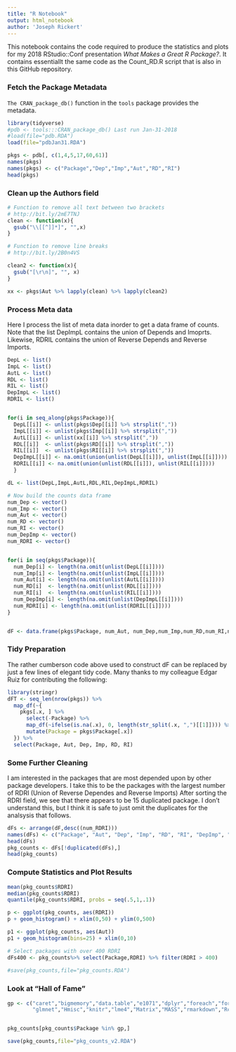 ```yaml
---
title: "R Notebook"
output: html_notebook
author: 'Joseph Rickert'
---
```


This notebook contains the code required to produce the statistics and plots for my 2018 RStudio::Conf presentation *What Makes a Great R Package?*. It contains essentiallt the same code as the Count_RD.R script that is also in this GitHub repository.

### Fetch the Package Metadata
`The CRAN_package_db()` function in the `tools` package provides the metadata. 
```r
library(tidyverse)
#pdb <- tools:::CRAN_package_db() Last run Jan-31-2018
#load(file="pdb.RDA")
load(file="pdbJan31.RDA")

pkgs <- pdb[, c(1,4,5,17,60,61)]
names(pkgs) 
names(pkgs) <- c("Package","Dep","Imp","Aut","RD","RI")
head(pkgs)
``` 


### Clean up the Authors field
```r
# Function to remove all text between two brackets
# http://bit.ly/2mE7TNJ
clean <- function(x){
  gsub("\\[[^]]*]", "",x)
}

# Function to remove line breaks
# http://bit.ly/2B0n4VS

clean2 <- function(x){
  gsub("[\r\n]", "", x)
}

xx <- pkgs$Aut %>% lapply(clean) %>% lapply(clean2)
``` 

### Process Meta data
Here I process the list of meta data inorder to get a data frame of counts. Note that the list DepImpL contains the union of Depends and Imoprts. Likewise, RDRIL contains the union of Reverse Depends and Reverse Imports.
```r
DepL <- list()
ImpL <- list()
AutL <- list()
RDL <- list()
RIL <- list()
DepImpL <- list()
RDRIL <- list()


for(i in seq_along(pkgs$Package)){
  DepL[[i]] <- unlist(pkgs$Dep[[i]] %>% strsplit(","))
  ImpL[[i]] <- unlist(pkgs$Imp[[i]] %>% strsplit(","))
  AutL[[i]] <- unlist(xx[[i]] %>% strsplit(","))
  RDL[[i]]  <- unlist(pkgs$RD[[i]] %>% strsplit(","))
  RIL[[i]]  <- unlist(pkgs$RI[[i]] %>% strsplit(","))
  DepImpL[[i]] <- na.omit(union(unlist(DepL[[i]]), unlist(ImpL[[i]])))
  RDRIL[[i]] <- na.omit(union(unlist(RDL[[i]]), unlist(RIL[[i]])))
  }

dL <- list(DepL,ImpL,AutL,RDL,RIL,DepImpL,RDRIL)

# Now build the counts data frame
num_Dep <- vector()
num_Imp <- vector()
num_Aut <- vector()
num_RD <- vector()
num_RI <- vector()
num_DepImp <- vector()
num_RDRI <- vector()


for(i in seq(pkgs$Package)){
  num_Dep[i] <- length(na.omit(unlist(DepL[[i]])))
  num_Imp[i] <- length(na.omit(unlist(ImpL[[i]])))
  num_Aut[i] <- length(na.omit(unlist(AutL[[i]])))
  num_RD[i]  <- length(na.omit(unlist(RDL[[i]])))
  num_RI[i]  <- length(na.omit(unlist(RIL[[i]])))
  num_DepImp[i] <- length(na.omit(unlist(DepImpL[[i]])))
  num_RDRI[i] <- length(na.omit(unlist(RDRIL[[i]])))
}


dF <- data.frame(pkgs$Package, num_Aut, num_Dep,num_Imp,num_RD,num_RI,num_DepImp,num_RDRI)
```  

### Tidy Preparation
The rather cumberson code above used to construct dF can be replaced by just a few lines of elegant tidy code. Many thanks to my colleague Edgar Ruiz for contributing the following:

```r
library(stringr)
dFT <- seq_len(nrow(pkgs)) %>%
  map_df(~{
    pkgs[.x, ] %>%
      select(-Package) %>%
      map_df(~ifelse(is.na(.x), 0, length(str_split(.x, ",")[[1]]))) %>%
      mutate(Package = pkgs$Package[.x])
  }) %>%
  select(Package, Aut, Dep, Imp, RD, RI)
``` 

### Some Further Cleaning
I am interested in the packages that are most depended upon by other package developers. I take this to be the packages with the largest number of RDRI (Union of Reverse Dependes and Reverse Imports) After sorting the RDRI field, we see that there appears to be 15 duplicated package. I don't understand this, but I think it is safe to just omit the duplicates for the analsysis that follows.

```r
dFs <- arrange(dF,desc((num_RDRI)))
names(dFs) <- c("Package", "Aut", "Dep", "Imp", "RD", "RI", "DepImp", "RDRI")
head(dFs)
pkg_counts <- dFs[!duplicated(dFs),]
head(pkg_counts)
```  





### Compute Statistics and Plot Results
```r
mean(pkg_counts$RDRI) 
median(pkg_counts$RDRI)
quantile(pkg_counts$RDRI, probs = seq(.5,1,.1))

p <- ggplot(pkg_counts, aes(RDRI))
p + geom_histogram() + xlim(0,50) + ylim(0,500)

p1 <- ggplot(pkg_counts, aes(Aut))
p1 + geom_histogram(bins=25) + xlim(0,10)

# Select packages with over 400 RDRI
dFs400 <- pkg_counts%>% select(Package,RDRI) %>% filter(RDRI > 400)
  
#save(pkg_counts,file="pkg_counts.RDA")
```   

### Look at "Hall of Fame"
```r
gp <- c("caret","bigmemory","data.table","e1071","dplyr","foreach","forecast","ggplot2",
        "glmnet","Hmisc","knitr","lme4","Matrix","MASS","rmarkdown","Rcpp","shiny","sp","XML","zoo")


pkg_counts[pkg_counts$Package %in% gp,]
``` 

```r
save(pkg_counts,file="pkg_counts_v2.RDA")
```   

